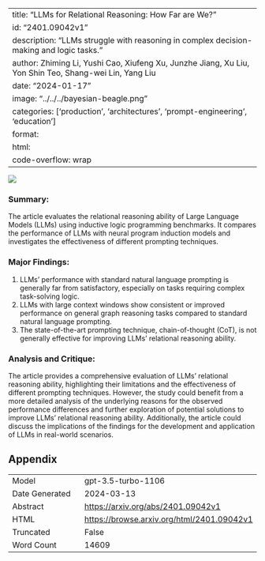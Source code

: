 
---
title: "LLMs for Relational Reasoning: How Far are We?"
id: "2401.09042v1"
description: "LLMs struggle with reasoning in complex decision-making and logic tasks."
author: Zhiming Li, Yushi Cao, Xiufeng Xu, Junzhe Jiang, Xu Liu, Yon Shin Teo, Shang-wei Lin, Yang Liu
date: "2024-01-17"
image: "../../../bayesian-beagle.png"
categories: ['production', 'architectures', 'prompt-engineering', 'education']
format:
  html:
    code-overflow: wrap
---

![](../../../bayesian-beagle.png)

### **Summary:**
The article evaluates the relational reasoning ability of Large Language Models (LLMs) using inductive logic programming benchmarks. It compares the performance of LLMs with neural program induction models and investigates the effectiveness of different prompting techniques.

### **Major Findings:**
1. LLMs' performance with standard natural language prompting is generally far from satisfactory, especially on tasks requiring complex task-solving logic.
2. LLMs with large context windows show consistent or improved performance on general graph reasoning tasks compared to standard natural language prompting.
3. The state-of-the-art prompting technique, chain-of-thought (CoT), is not generally effective for improving LLMs' relational reasoning ability.

### **Analysis and Critique:**
The article provides a comprehensive evaluation of LLMs' relational reasoning ability, highlighting their limitations and the effectiveness of different prompting techniques. However, the study could benefit from a more detailed analysis of the underlying reasons for the observed performance differences and further exploration of potential solutions to improve LLMs' relational reasoning ability. Additionally, the article could discuss the implications of the findings for the development and application of LLMs in real-world scenarios.

## Appendix

|          |          |
|----------|----------|
| Model     | gpt-3.5-turbo-1106       |
| Date Generated     | 2024-03-13       |
| Abstract | [https://arxiv.org/abs/2401.09042v1](https://arxiv.org/abs/2401.09042v1)        |
| HTML     | [https://browse.arxiv.org/html/2401.09042v1](https://browse.arxiv.org/html/2401.09042v1)       |
| Truncated       | False       |
| Word Count       | 14609       |